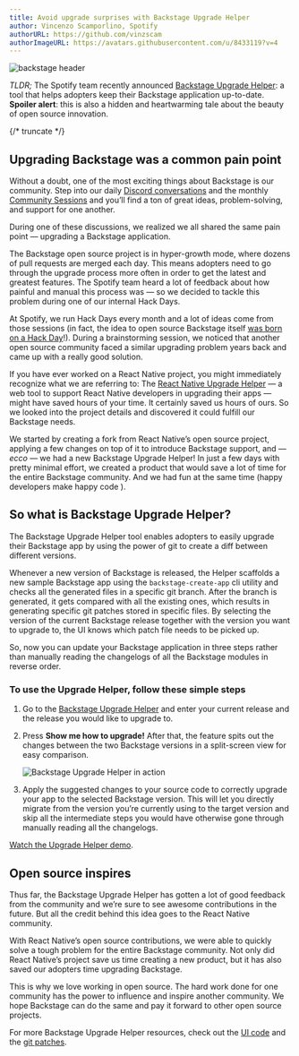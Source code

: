 ```yaml
---
title: Avoid upgrade surprises with Backstage Upgrade Helper
author: Vincenzo Scamporlino, Spotify
authorURL: https://github.com/vinzscam
authorImageURL: https://avatars.githubusercontent.com/u/8433119?v=4
---
```


![backstage header](assets/22-03-04/backstage-upgrade-helper-post-header.png)

_TLDR;_ The Spotify team recently announced [Backstage Upgrade Helper](https://backstage.github.io/upgrade-helper): a tool that helps adopters keep their Backstage application up-to-date. **Spoiler alert**: this is also a hidden and heartwarming tale about the beauty of open source innovation.

{/* truncate */}

## Upgrading Backstage was a common pain point

Without a doubt, one of the most exciting things about Backstage is our community. Step into our daily [Discord conversations](https://discord.gg/backstage-687207715902193673) and the monthly [Community Sessions](https://www.youtube.com/watch?v=0QMQYSTKAx0) and you’ll find a ton of great ideas, problem-solving, and support for one another.

During one of these discussions, we realized we all shared the same pain point — upgrading a Backstage application.

The Backstage open source project is in hyper-growth mode, where dozens of pull requests are merged each day. This means adopters need to go through the upgrade process more often in order to get the latest and greatest features. The Spotify team heard a lot of feedback about how painful and manual this process was — so we decided to tackle this problem during one of our internal Hack Days.

At Spotify, we run Hack Days every month and a lot of ideas come from those sessions (in fact, the idea to open source Backstage itself [was born on a Hack Day](https://open.spotify.com/episode/332yTwGiILGKTS7dsHCj2P)!). During a brainstorming session, we noticed that another open source community faced a similar upgrading problem years back and came up with a really good solution.

If you have ever worked on a React Native project, you might immediately recognize what we are referring to: The [React Native Upgrade Helper](https://github.com/react-native-community/upgrade-helper) — a web tool to support React Native developers in upgrading their apps — might have saved hours of your time. It certainly saved us hours of ours. So we looked into the project details and discovered it could fulfill our Backstage needs.

We started by creating a fork from React Native’s open source project, applying a few changes on top of it to introduce Backstage support, and — _ecco_ — we had a new Backstage Upgrade Helper! In just a few days with pretty minimal effort, we created a product that would save a lot of time for the entire Backstage community. And we had fun at the same time (happy developers make happy code  ).

## So what is Backstage Upgrade Helper?

The Backstage Upgrade Helper tool enables adopters to easily upgrade their Backstage app by using the power of git to create a diff between different versions.

Whenever a new version of Backstage is released, the Helper scaffolds a new sample Backstage app using the `backstage-create-app` cli utility and checks all the generated files in a specific git branch. After the branch is generated, it gets compared with all the existing ones, which results in generating specific git patches stored in specific files. By selecting the version of the current Backstage release together with the version you want to upgrade to, the UI knows which patch file needs to be picked up.

So, now you can update your Backstage application in three steps rather than manually reading the changelogs of all the Backstage modules in reverse order.

### To use the Upgrade Helper, follow these simple steps

1. Go to the [Backstage Upgrade Helper](https://backstage.github.io/upgrade-helper) and enter your current release and the release you would like to upgrade to.

2. Press **Show me how to upgrade!** After that, the feature spits out the changes between the two Backstage versions in a split-screen view for easy comparison.

   ![Backstage Upgrade Helper in action](assets/22-03-04/backstage-upgrade-helper.gif)

3. Apply the suggested changes to your source code to correctly upgrade your app to the selected Backstage version. This will let you directly migrate from the version you’re currently using to the target version and skip all the intermediate steps you would have otherwise gone through manually reading all the changelogs.

[Watch the Upgrade Helper demo](https://youtu.be/nYjI2j-lWEM?t=410).

## Open source inspires

Thus far, the Backstage Upgrade Helper has gotten a lot of good feedback from the community and we’re sure to see awesome contributions in the future. But all the credit behind this idea goes to the React Native community.

With React Native’s open source contributions, we were able to quickly solve a tough problem for the entire Backstage community. Not only did React Native’s project save us time creating a new product, but it has also saved our adopters time upgrading Backstage.

This is why we love working in open source. The hard work done for one community has the power to influence and inspire another community. We hope Backstage can do the same and pay it forward to other open source projects.

For more Backstage Upgrade Helper resources, check out the [UI code](https://github.com/backstage/upgrade-helper) and the [git patches](https://github.com/backstage/upgrade-helper-diff).
